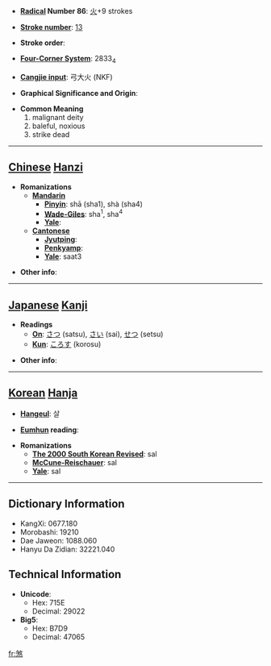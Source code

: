 * '''[[Wiktionary:Chinese radical index| Radical]] Number 86''': [[Wiktionary:Chinese radical index 火|火]]+9 strokes

* '''[[Wiktionary:Chinese total strokes index|Stroke number]]''': [[Wiktionary:Chinese total strokes index 13|13]]

* '''Stroke order''': 

* '''[[Wiktionary:Chinese four corner index|Four-Corner System]]''': 2833<sub>4</sub>

* '''[[Wiktionary:Chinese Cangjie index|Cangjie input]]''': 弓大火 (NKF)

* '''Graphical Significance and Origin''': 

* '''Common Meaning'''
*#malignant deity
*# baleful, noxious
*# strike dead


----

== [[Chinese]] [[Hanzi]] ==

* '''Romanizations'''
** '''[[Mandarin]]'''
*** '''[[Pinyin]]''': shā (sha1), shà (sha4)
*** '''[[Wade-Giles]]''': sha<sup>1</sup>, sha<sup>4</sup>
*** '''[[Yale]]''': 
** '''[[Cantonese]]'''
*** '''[[Jyutping]]''':
*** '''[[Penkyamp]]''': 
*** '''[[Yale]]''': saat3

* '''Other info''': 

----

== [[Japanese]] [[Kanji]] ==

* '''Readings'''
** '''[[On]]''': [[さつ]] (satsu), [[さい]] (sai), [[せつ]] (setsu)
** '''[[Kun]]''': [[ころす]] (korosu)

* '''Other info''':  

----

== [[Korean]] [[Hanja]] ==

* '''[[Hangeul]]''': 살

* '''[[Eumhun]] reading''': 

* '''Romanizations'''
** '''[[The 2000 South Korean Revised Romanization|The 2000 South Korean Revised]]''': sal
** '''[[McCune-Reischauer]]''': sal
** '''[[Yale]]''': sal

----

== Dictionary Information ==

* KangXi: 0677.180
* Morobashi: 19210
* Dae Jaweon: 1088.060
* Hanyu Da Zidian: 32221.040

== Technical Information ==

* '''Unicode''':
** Hex: 715E
** Decimal: 29022
* '''Big5''':
** Hex: B7D9
** Decimal: 47065

[[fr:煞]]